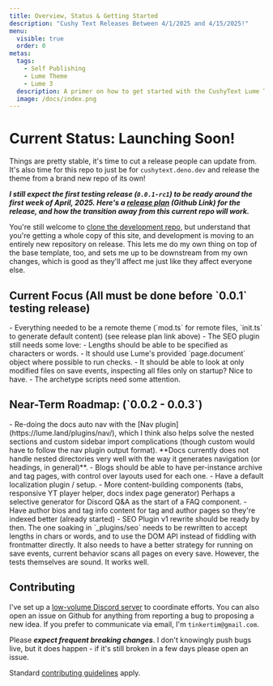 ```yaml
---
title: Overview, Status & Getting Started
description: "Cushy Text Releases Between 4/1/2025 and 4/15/2025!"
menu:
  visible: true
  order: 0
metas:
  tags:
    - Self Publishing
    - Lume Theme
    - Lume 3 
  description: A primer on how to get started with the CushyText Lume Theme, Currently Under Heavy Development.
  image: /docs/index.png
---
```


# Current Status: <span class="text--success">Launching Soon!</span>

Things are pretty stable, it's time to cut a release people can update from. It's also time
for this repo to just be for `cushytext.deno.dev` and release the theme from a brand new 
repo of its own!

***I still expect the first testing release (`0.0.1-rc1`) to be ready around the 
first week of April, 2025. Here's a [release plan](https://github.com/timthepost/cushytext/blob/main/RELEASE-TODO.md) 
(Github Link) for the release, and how the transition away from this current repo will work.***

You're still welcome to [clone the development repo](https://github.com/timthepost/cushytext),
but understand that you're getting a whole copy of this site, and development is moving to an 
entirely new repository on release. This lets me do my own thing on top of the base
template, too, and sets me up to be downstream from my own changes, which is good as they'll 
affect me just like they affect everyone else.

<h2 id="current_focus">Current Focus (All must be done before `0.0.1` testing release)</h2>
 - Everything needed to be a remote theme (`mod.ts` for remote files, 
   `init.ts` to generate default content) (see release plan link above)
 - The SEO plugin still needs some love:
    - Lengths should be able to be specified as characters or words.
    - It should use Lume's provided `page.document` object where possible 
      to run checks.
    - It should be able to look at only modified files on save events, 
      inspecting all files only on startup? Nice to have.
- The archetype scripts need some attention.

<h2 id="roadmap">Near-Term Roadmap: (`0.0.2 - 0.0.3`)</h2>
 - Re-doing the docs auto nav with the [Nav plugin](https://lume.land/plugins/nav/), 
   which I think also helps solve the nested sections and custom sidebar import 
   complications (though custom would have to follow the nav plugin output format).
   **Docs currently does not handle nested directories very well with the way it 
   generates navigation (or headings, in general)**.
 - Blogs should be able to have per-instance archive and tag pages, with control
   over layouts used for each one.
 - Have a default localization plugin / setup.
 - More content-building components (tabs, responsive YT player helper, docs index
   page generator) Perhaps a selective generator for Discord Q&A as the start of a 
   FAQ component.
 - Have author bios and tag info content for tag and author pages so they're
   indexed better (already started)
 - SEO Plugin v1 rewrite should be ready by then. The one soaking in `_plugins/seo`
   needs to be rewritten to accept lengths in chars or words, and to use the DOM API 
   instead of fiddling with frontmatter directly. It also needs to have a better 
   strategy for running on save events, current behavior scans all pages on every save.
   However, the tests themselves are sound. It works well.

<h2 id="contributing">Contributing</h2>

I've set up a [low-volume Discord server](https://discord.gg/ETx8S8cWwH) to coordinate efforts. You can
also open an issue on Github for anything from reporting a bug to proposing
a new idea. If you prefer to communicate via email, I'm `tinkertim@gmail.com`.

Please ***expect frequent breaking changes***. I don't knowingly push bugs 
live, but it does happen - if it's still broken in a few days please open an 
issue.

Standard [contributing guidelines](https://www.contributor-covenant.org/version/2/1/code_of_conduct/) apply.


